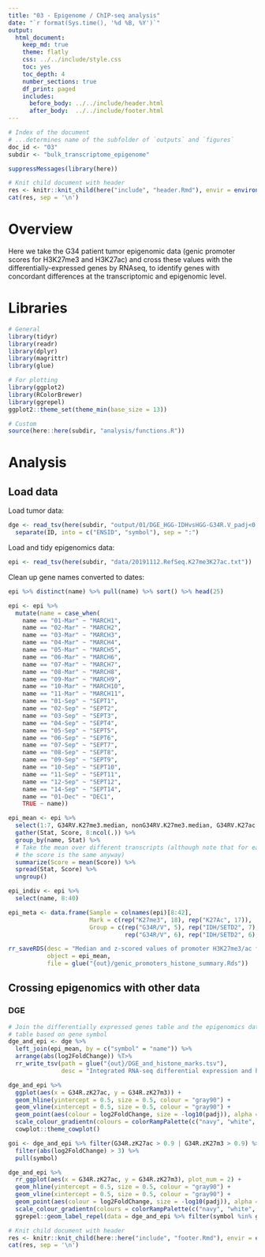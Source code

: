 ```yaml
---
title: "03 - Epigenome / ChIP-seq analysis"
date: "`r format(Sys.time(), '%d %B, %Y')`"
output:
  html_document:
    keep_md: true
    theme: flatly
    css: ../../include/style.css
    toc: yes
    toc_depth: 4
    number_sections: true
    df_print: paged
    includes:
      before_body: ../../include/header.html
      after_body:  ../../include/footer.html
---
```


<!-- FRONT MATTER, insert configuration info -->

```r

# Index of the document
# ...determines name of the subfolder of `outputs` and `figures`
doc_id <- "03"
subdir <- "bulk_transcriptome_epigenome"

suppressMessages(library(here))

# Knit child document with header
res <- knitr::knit_child(here("include", "header.Rmd"), envir = environment(), quiet = TRUE)
cat(res, sep = '\n')

```

<!-- END OF FRONT MATTER -->


# Overview

Here we take the G34 patient tumor epigenomic data (genic promoter scores for H3K27me3 and H3K27ac) and cross these values with the differentially-expressed genes by RNAseq, to identify genes with concordant differences
at the transcriptomic and epigenomic level.


# Libraries

```r

# General
library(tidyr)
library(readr)
library(dplyr)
library(magrittr)
library(glue)

# For plotting
library(ggplot2)
library(RColorBrewer)
library(ggrepel)
ggplot2::theme_set(theme_min(base_size = 13))

# Custom
source(here::here(subdir, "analysis/functions.R"))

```

# Analysis

## Load data

Load tumor data:

```r

dge <- read_tsv(here(subdir, "output/01/DGE_HGG-IDHvsHGG-G34R.V_padj<0.01_baseMean>100_absLFC>2.tsv")) %>% 
  separate(ID, into = c("ENSID", "symbol"), sep = ":")

```

Load and tidy epigenomics data:

```r

epi <- read_tsv(here(subdir, "data/20191112.RefSeq.K27me3K27ac.txt"))

```


Clean up gene names converted to dates:

```r

epi %>% distinct(name) %>% pull(name) %>% sort() %>% head(25)

epi <- epi %>%
  mutate(name = case_when(
    name == "01-Mar" ~ "MARCH1",
    name == "02-Mar" ~ "MARCH2",
    name == "03-Mar" ~ "MARCH3",
    name == "04-Mar" ~ "MARCH4",
    name == "05-Mar" ~ "MARCH5",
    name == "06-Mar" ~ "MARCH6",
    name == "07-Mar" ~ "MARCH7",
    name == "08-Mar" ~ "MARCH8",
    name == "09-Mar" ~ "MARCH9",
    name == "10-Mar" ~ "MARCH10",
    name == "11-Mar" ~ "MARCH11",
    name == "01-Sep" ~ "SEPT1",
    name == "02-Sep" ~ "SEPT2",
    name == "03-Sep" ~ "SEPT3",
    name == "04-Sep" ~ "SEPT4",
    name == "05-Sep" ~ "SEPT5",
    name == "06-Sep" ~ "SEPT6",
    name == "07-Sep" ~ "SEPT7",
    name == "08-Sep" ~ "SEPT8",
    name == "09-Sep" ~ "SEPT9",
    name == "10-Sep" ~ "SEPT10",
    name == "11-Sep" ~ "SEPT11",
    name == "12-Sep" ~ "SEPT12",
    name == "14-Sep" ~ "SEPT14",
    name == "01-Dec" ~ "DEC1",
    TRUE ~ name))

```

```r

epi_mean <- epi %>%
  select(1:7, G34RV.K27me3.median, nonG34RV.K27me3.median, G34RV.K27ac.median, nonG34RV.K27ac.median, G34R.zK27m3, G34R.zK27ac) %>% 
  gather(Stat, Score, 8:ncol(.)) %>% 
  group_by(name, Stat) %>% 
  # Take the mean over different transcripts (although note that for each transcript,
  # the score is the same anyway)
  summarize(Score = mean(Score)) %>% 
  spread(Stat, Score) %>% 
  ungroup()

epi_indiv <- epi %>% 
  select(name, 8:40)

epi_meta <- data.frame(Sample = colnames(epi)[8:42],
                       Mark = c(rep("K27me3", 18), rep("K27Ac", 17)),
                       Group = c(rep("G34R/V", 5), rep("IDH/SETD2", 7), rep("WT", 6),
                                 rep("G34R/V", 6), rep("IDH/SETD2", 6), rep("WT", 5)))

rr_saveRDS(desc = "Median and z-scored values of promoter H3K27me3/ac for G34 and non-G34 entities",
           object = epi_mean,
           file = glue("{out}/genic_promoters_histone_summary.Rds"))

```

## Crossing epigenomics with other data

### DGE

```r

# Join the differentially expressed genes table and the epigenomics data
# table based on gene symbol
dge_and_epi <- dge %>%
  left_join(epi_mean, by = c("symbol" = "name")) %>% 
  arrange(abs(log2FoldChange)) %T>% 
  rr_write_tsv(path = glue("{out}/DGE_and_histone_marks.tsv"),
               desc = "Integrated RNA-seq differential expression and histone mark ChIPseq values for patient tumor samples")

dge_and_epi %>% 
  ggplot(aes(x = G34R.zK27ac, y = G34R.zK27m3)) +
  geom_hline(yintercept = 0.5, size = 0.5, colour = "gray90") +
  geom_vline(xintercept = 0.5, size = 0.5, colour = "gray90") +
  geom_point(aes(colour = log2FoldChange, size = -log10(padj)), alpha = 0.8) +
  scale_colour_gradientn(colours = colorRampPalette(c("navy", "white", "red"))(n = 200)) +
  cowplot::theme_cowplot()

goi <- dge_and_epi %>% filter(G34R.zK27ac > 0.9 | G34R.zK27m3 > 0.9) %>%
  filter(abs(log2FoldChange) > 3) %>%
  pull(symbol)

dge_and_epi %>% 
  rr_ggplot(aes(x = G34R.zK27ac, y = G34R.zK27m3), plot_num = 2) +
  geom_hline(yintercept = 0.5, size = 0.5, colour = "gray90") +
  geom_vline(xintercept = 0.5, size = 0.5, colour = "gray90") +
  geom_point(aes(colour = log2FoldChange, size = -log10(padj)), alpha = 0.8) +
  scale_colour_gradientn(colours = colorRampPalette(c("navy", "white", "red"))(n = 200)) +
  ggrepel::geom_label_repel(data = dge_and_epi %>% filter(symbol %in% goi), aes(label = symbol))

```


<!-- END MATTER, insert reproducibility info -->

```r

# Knit child document with header
res <- knitr::knit_child(here::here("include", "footer.Rmd"), envir = environment(), quiet = TRUE)
cat(res, sep = '\n')

```

<!-- END OF END MATTER -->
